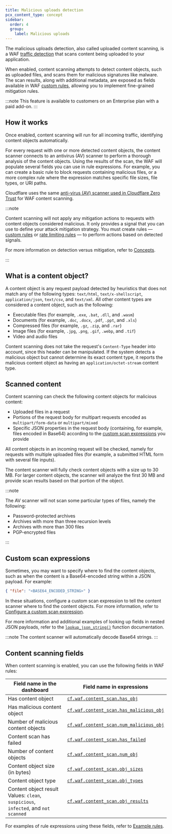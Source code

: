 ```yaml
---
title: Malicious uploads detection
pcx_content_type: concept
sidebar:
  order: 4
  group:
    label: Malicious uploads
---
```



The malicious uploads detection, also called uploaded content scanning, is a WAF [traffic detection](/waf/concepts/#detection-versus-mitigation) that scans content being uploaded to your application.

When enabled, content scanning attempts to detect content objects, such as uploaded files, and scans them for malicious signatures like malware. The scan results, along with additional metadata, are exposed as fields available in WAF [custom rules](/waf/custom-rules/), allowing you to implement fine-grained mitigation rules.

:::note
This feature is available to customers on an Enterprise plan with a paid add-on.
:::

## How it works

Once enabled, content scanning will run for all incoming traffic, identifying <GlossaryTooltip term="content object" link="#what-is-a-content-object">content objects</GlossaryTooltip> automatically.

For every request with one or more detected content objects, the content scanner connects to an antivirus (AV) scanner to perform a thorough analysis of the content objects. Using the results of the scan, the WAF will populate several fields you can use in rule expressions. For example, you can create a basic rule to block requests containing malicious files, or a more complex rule where the expression matches specific file sizes, file types, or URI paths.

Cloudflare uses the same [anti-virus (AV) scanner used in Cloudflare Zero Trust](/cloudflare-one/policies/gateway/http-policies/antivirus-scanning/) for WAF content scanning.

:::note

Content scanning will not apply any mitigation actions to requests with content objects considered malicious. It only provides a signal that you can use to define your attack mitigation strategy. You must create rules — [custom rules](/waf/custom-rules/) or [rate limiting rules](/waf/rate-limiting-rules/) — to perform actions based on detected signals.

For more information on detection versus mitigation, refer to [Concepts](/waf/concepts/#detection-versus-mitigation).

:::

## What is a content object?

A content object is any request payload detected by heuristics that does not match any of the following types: `text/html`, `text/x-shellscript`, `application/json`, `text/csv`, and `text/xml`. All other content types are considered a content object, such as the following:

- Executable files (for example, `.exe`, `.bat`, `.dll`, and `.wasm`)
- Documents (for example, `.doc`, `.docx`, `.pdf`, `.ppt`, and `.xls`)
- Compressed files (for example, `.gz`, `.zip`, and `.rar`)
- Image files (for example, `.jpg`, `.png`, `.gif`, `.webp`, and `.tif`)
- Video and audio files

Content scanning does not take the request's `Content-Type` header into account, since this header can be manipulated. If the system detects a malicious object but cannot determine its exact content type, it reports the malicious content object as having an `application/octet-stream` content type.

## Scanned content

Content scanning can check the following content objects for malicious content:

- Uploaded files in a request
- Portions of the request body for multipart requests encoded as `multipart/form-data` or `multipart/mixed`
- Specific JSON properties in the request body (containing, for example, files encoded in Base64) according to the [custom scan expressions](#custom-scan-expressions) you provide

All content objects in an incoming request will be checked, namely for requests with multiple uploaded files (for example, a submitted HTML form with several file inputs).

The content scanner will fully check content objects with a size up to 30 MB. For larger content objects, the scanner will analyze the first 30 MB and provide scan results based on that portion of the object.

:::note

The AV scanner will not scan some particular types of files, namely the following:

- Password-protected archives
- Archives with more than three recursion levels
- Archives with more than 300 files
- PGP-encrypted files

:::

## Custom scan expressions

Sometimes, you may want to specify where to find the content objects, such as when the content is a Base64-encoded string within a JSON payload. For example:

```json
{ "file": "<BASE64_ENCODED_STRING>" }
```

In these situations, configure a custom scan expression to tell the content scanner where to find the content objects. For more information, refer to [Configure a custom scan expression](/waf/detections/malicious-uploads/get-started/#4-optional-configure-a-custom-scan-expression).

For more information and additional examples of looking up fields in nested JSON payloads, refer to the [`lookup_json_string()`](/ruleset-engine/rules-language/functions/#lookup_json_string) function documentation.

:::note
The content scanner will automatically decode Base64 strings.
:::

## Content scanning fields

When content scanning is enabled, you can use the following fields in WAF rules:

| Field name in the dashboard                                                                | Field name in expressions                                                                                                         |
| ------------------------------------------------------------------------------------------ | --------------------------------------------------------------------------------------------------------------------------------- |
| Has content object                                                                         | [`cf.waf.content_scan.has_obj`](/ruleset-engine/rules-language/fields/reference/cf.waf.content_scan.has_obj/)                     |
| Has malicious content object                                                               | [`cf.waf.content_scan.has_malicious_obj`](/ruleset-engine/rules-language/fields/reference/cf.waf.content_scan.has_malicious_obj/) |
| Number of malicious content objects                                                        | [`cf.waf.content_scan.num_malicious_obj`](/ruleset-engine/rules-language/fields/reference/cf.waf.content_scan.num_malicious_obj/) |
| Content scan has failed                                                                    | [`cf.waf.content_scan.has_failed`](/ruleset-engine/rules-language/fields/reference/cf.waf.content_scan.has_failed/)               |
| Number of content objects                                                                  | [`cf.waf.content_scan.num_obj`](/ruleset-engine/rules-language/fields/reference/cf.waf.content_scan.num_obj/)                     |
| Content object size (in bytes)                                                             | [`cf.waf.content_scan.obj_sizes`](/ruleset-engine/rules-language/fields/reference/cf.waf.content_scan.obj_sizes/)                 |
| Content object type                                                                        | [`cf.waf.content_scan.obj_types`](/ruleset-engine/rules-language/fields/reference/cf.waf.content_scan.obj_types/)                 |
| Content object result<br/>Values: `clean`, `suspicious`,<br/>`infected`, and `not scanned` | [`cf.waf.content_scan.obj_results`](/ruleset-engine/rules-language/fields/reference/cf.waf.content_scan.obj_results/)             |

For examples of rule expressions using these fields, refer to [Example rules](/waf/detections/malicious-uploads/example-rules/).
